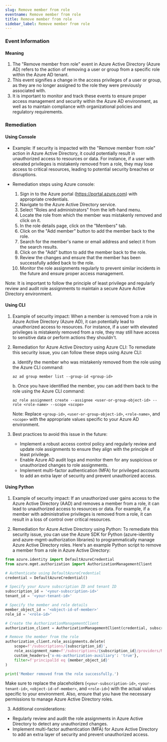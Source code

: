 ```yaml
--- 
slug: Remove member from role
eventname: Remove member from role
title: Remove member from role
sidebar_label: Remove member from role
---
```

                       
### Event Information

#### Meaning

1. The "Remove member from role" event in Azure Active Directory (Azure AD) refers to the action of removing a user or group from a specific role within the Azure AD tenant.
2. This event signifies a change in the access privileges of a user or group, as they are no longer assigned to the role they were previously associated with.
3. It is important to monitor and track these events to ensure proper access management and security within the Azure AD environment, as well as to maintain compliance with organizational policies and regulatory requirements.

### Remediation

#### Using Console

- Example: If security is impacted with the "Remove member from role" action in Azure Active Directory, it could potentially result in unauthorized access to resources or data. For instance, if a user with elevated privileges is mistakenly removed from a role, they may lose access to critical resources, leading to potential security breaches or disruptions.

- Remediation steps using Azure console:
  1. Sign in to the Azure portal (https://portal.azure.com) with appropriate credentials.
  2. Navigate to the Azure Active Directory service.
  3. Select "Roles and administrators" from the left-hand menu.
  4. Locate the role from which the member was mistakenly removed and click on it.
  5. In the role details page, click on the "Members" tab.
  6. Click on the "Add member" button to add the member back to the role.
  7. Search for the member's name or email address and select it from the search results.
  8. Click on the "Add" button to add the member back to the role.
  9. Review the changes and ensure that the member has been successfully added back to the role.
  10. Monitor the role assignments regularly to prevent similar incidents in the future and ensure proper access management.

Note: It is important to follow the principle of least privilege and regularly review and audit role assignments to maintain a secure Azure Active Directory environment.

#### Using CLI

1. Example of security impact: When a member is removed from a role in Azure Active Directory (Azure AD), it can potentially lead to unauthorized access to resources. For instance, if a user with elevated privileges is mistakenly removed from a role, they may still have access to sensitive data or perform actions they shouldn't.

2. Remediation for Azure Active Directory using Azure CLI: To remediate this security issue, you can follow these steps using Azure CLI:

   a. Identify the member who was mistakenly removed from the role using the Azure CLI command:
   ```
   az ad group member list --group-id <group-id>
   ```

   b. Once you have identified the member, you can add them back to the role using the Azure CLI command:
   ```
   az role assignment create --assignee <user-or-group-object-id> --role <role-name> --scope <scope>
   ```

   Note: Replace `<group-id>`, `<user-or-group-object-id>`, `<role-name>`, and `<scope>` with the appropriate values specific to your Azure AD environment.

3. Best practices to avoid this issue in the future:
   - Implement a robust access control policy and regularly review and update role assignments to ensure they align with the principle of least privilege.
   - Enable Azure AD audit logs and monitor them for any suspicious or unauthorized changes to role assignments.
   - Implement multi-factor authentication (MFA) for privileged accounts to add an extra layer of security and prevent unauthorized access.

#### Using Python

1. Example of security impact: If an unauthorized user gains access to the Azure Active Directory (AAD) and removes a member from a role, it can lead to unauthorized access to resources or data. For example, if a member with administrative privileges is removed from a role, it can result in a loss of control over critical resources.

2. Remediation for Azure Active Directory using Python:
To remediate this security issue, you can use the Azure SDK for Python (azure-identity and azure-mgmt-authorization libraries) to programmatically manage Azure Active Directory roles. Here's an example Python script to remove a member from a role in Azure Active Directory:

```python
from azure.identity import DefaultAzureCredential
from azure.mgmt.authorization import AuthorizationManagementClient

# Authenticate using DefaultAzureCredential
credential = DefaultAzureCredential()

# Specify your Azure subscription ID and tenant ID
subscription_id = '<your-subscription-id>'
tenant_id = '<your-tenant-id>'

# Specify the member and role details
member_object_id = '<object-id-of-member>'
role_id = '<role-id>'

# Create the AuthorizationManagementClient
authorization_client = AuthorizationManagementClient(credential, subscription_id)

# Remove the member from the role
authorization_client.role_assignments.delete(
    scope=f'/subscriptions/{subscription_id}',
    role_assignment_name=f'/subscriptions/{subscription_id}/providers/Microsoft.Authorization/roleAssignments/{role_id}',
    custom_headers={'x-ms-authorization-auxiliary': 'true'},
    filter=f'principalId eq {member_object_id}'
)

print('Member removed from the role successfully.')
```

Make sure to replace the placeholders (`<your-subscription-id>`, `<your-tenant-id>`, `<object-id-of-member>`, and `<role-id>`) with the actual values specific to your environment. Also, ensure that you have the necessary permissions to manage Azure Active Directory roles.

3. Additional considerations:
- Regularly review and audit the role assignments in Azure Active Directory to detect any unauthorized changes.
- Implement multi-factor authentication (MFA) for Azure Active Directory to add an extra layer of security and prevent unauthorized access.


 